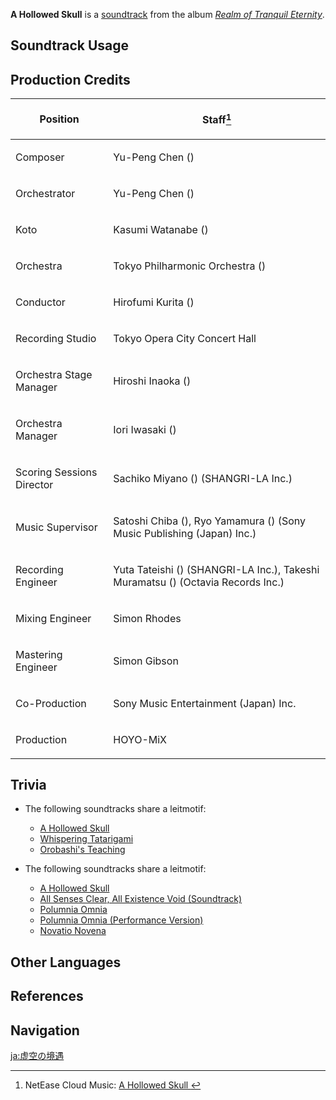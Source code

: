 {{Soundtrack Infobox
|image          = Realm of Tranquil Eternity.png
|album          = Realm of Tranquil Eternity
|disc           = 2
|number         = 53
|featured       =
|featured2      =
|featured3      =
|featured_disc  =
|featured_disc2 =
|featured_disc3 =
|youtube_id     = 8kvBI0NmEiQ
|spotify_id     = 0orko7SzZzYONancQyNpNy
|previous       = Busy Silhouettes
|next           = Whispering Tatarigami
}}
'''A Hollowed Skull''' is a [[soundtrack]] from the album ''[[Realm of Tranquil Eternity]]''.

==Soundtrack Usage==
{{Soundtrack Usage
|quest    = 
|location = Yashiori Island;;Serpent's Head//cloudy;;Jakotsu Mine//cloudy
|domain   = 
}}

==Production Credits==
{| class="wikitable"
! Position
! Staff<ref>NetEase Cloud Music: [https://music.163.com/#/song?id=1879108719 A Hollowed Skull {{zh|虚空的处境}}]</ref>
|-
! Composer
| Yu-Peng Chen ({{zh|陈致逸}})
|-
! Orchestrator
| Yu-Peng Chen ({{zh|陈致逸}})
|-
! Koto
| Kasumi Watanabe ({{ja|渡邊 香澄}})
|-
! Orchestra
| Tokyo Philharmonic Orchestra ({{ja|東京フィルハーモニー交響楽団}})
|-
! Conductor
| Hirofumi Kurita ({{ja|栗田 博文}})
|-
! Recording Studio
| Tokyo Opera City Concert Hall
|-
! Orchestra Stage Manager
| Hiroshi Inaoka ({{ja|稲岡 宏司}})
|-
! Orchestra Manager
| Iori Iwasaki ({{ja|岩崎 井織}})
|-
! Scoring Sessions Director
| Sachiko Miyano ({{ja|宮野 幸子}}) (SHANGRI-LA Inc.)
|-
! Music Supervisor
| Satoshi Chiba ({{ja|千葉 智史}}), Ryo Yamamura ({{ja|山村 涼}}) (Sony Music Publishing (Japan) Inc.)
|-
! Recording Engineer
| Yuta Tateishi ({{ja|立石 佑太}}) (SHANGRI-LA Inc.), Takeshi Muramatsu ({{ja|村松 健}}) (Octavia Records Inc.)
|-
! Mixing Engineer
| Simon Rhodes
|-
! Mastering Engineer
| Simon Gibson
|-
! Co-Production
| Sony Music Entertainment (Japan) Inc.
|-
! Production
| HOYO-MiX
|}

==Trivia==
* <section begin="OrobashiLeitmotif" />The following soundtracks share a leitmotif:
** [[A Hollowed Skull]]
** [[Whispering Tatarigami]]
** [[Orobashi's Teaching]]<section end="OrobashiLeitmotif" />
* <section begin="TatarasunaLeitmotif" />The following soundtracks share a leitmotif:
** [[A Hollowed Skull]]
** [[All Senses Clear, All Existence Void (Soundtrack)]]
** [[Polumnia Omnia]]
** [[Polumnia Omnia (Performance Version)]]
** [[Novatio Novena]]<section end="TatarasunaLeitmotif" />

==Other Languages==
{{Other Languages
|en      = A Hollowed Skull
|zhs     = 虚空的处境
|zhs_rm  = Xūkōng de Chǔjìng
|zht     = 虛空的處境
|zht_rm  = Xūkōng de Chǔjìng
|zh_tl   = 
|ja      = 虚空の境遇
|ja_rm   = Kokuu no Kyouguu
|ja_tl   = Hollow Circumstance
}}

==References==
{{Reflist}}

==Navigation==
{{Soundtrack Navbox|Realm of Tranquil Eternity}}

[[ja:虚空の境遇]]